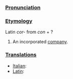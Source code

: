 ===[[Pronunciation]]===
===[[Etymology]]===
Latin ''cor-'' from ''con'' + ?

#An incorporated [[company]].
===[[Translation]]s===
*[[Italian]]: [[]]
*[[Latin]]: [[]]